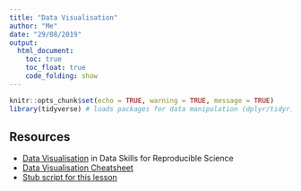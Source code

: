 ```yaml
---
title: "Data Visualisation"
author: "Me"
date: "29/08/2019"
output: 
  html_document:
    toc: true
    toc_float: true
    code_folding: show
---
```


```r
knitr::opts_chunk$set(echo = TRUE, warning = TRUE, message = TRUE)
library(tidyverse) # loads packages for data manipulation (dplyr/tidyr) and visualisation (ggplot2)
```

## Resources

* [Data Visualisation](https://psyteachr.github.io/msc-data-skills/ggplot.html) in Data Skills for Reproducible Science
* [Data Visualisation Cheatsheet](https://github.com/rstudio/cheatsheets/raw/master/data-visualization-2.1.pdf)
* [Stub script for this lesson](stubs/3_viz.Rmd)